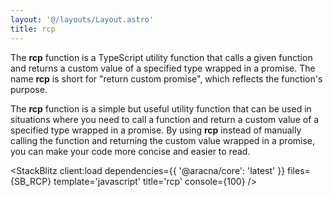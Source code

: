 ```yaml
---
layout: '@/layouts/Layout.astro'
title: rcp
---
```



The **rcp** function is a TypeScript utility function that calls a given function and returns a custom value of a specified type wrapped in a promise. The name **rcp** is short for "return custom promise", which reflects the function's purpose.

The **rcp** function is a simple but useful utility function that can be used in situations where you need to call a function and return a custom value of a specified type wrapped in a promise. By using **rcp** instead of manually calling the function and returning the custom value wrapped in a promise, you can make your code more concise and easier to read.

<StackBlitz
  client:load
  dependencies={{ '@aracna/core': 'latest' }}
  files={SB_RCP}
  template='javascript'
  title='rcp'
  console={100}
/>
